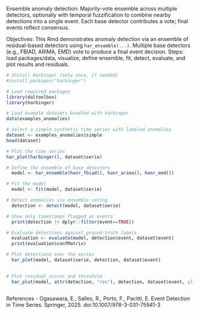 Ensemble anomaly detection: Majority-vote ensemble across multiple detectors, optionally with temporal fuzzification to combine nearby detections into a single event. Each base detector contributes a vote; final events reflect consensus.

Objectives: 
This Rmd demonstrates anomaly detection via an ensemble of residual-based detectors using `har_ensemble(...)`. Multiple base detectors (e.g., FBIAD, ARIMA, EMD) vote to produce a final event decision. Steps: load packages/data, visualize, define ensemble, fit, detect, evaluate, and plot results and residuals.

```r
# Install Harbinger (only once, if needed)
#install.packages("harbinger")
```

```r
# Load required packages
library(daltoolbox)
library(harbinger) 
```

```r
# Load example datasets bundled with harbinger
data(examples_anomalies)
```

```r
# Select a simple synthetic time series with labeled anomalies
dataset <- examples_anomalies$simple
head(dataset)
```

```r
# Plot the time series
har_plot(harbinger(), dataset$serie)
```

```r
# Define the ensemble of base detectors
  model <- har_ensemble(hanr_fbiad(), hanr_arima(), hanr_emd())
```

```r
# Fit the model
  model <- fit(model, dataset$serie)
```

```r
# Detect anomalies via ensemble voting
  detection <- detect(model, dataset$serie)
```

```r
# Show only timestamps flagged as events
  print(detection |> dplyr::filter(event==TRUE))
```

```r
# Evaluate detections against ground-truth labels
  evaluation <- evaluate(model, detection$event, dataset$event)
  print(evaluation$confMatrix)
```

```r
# Plot detections over the series
  har_plot(model, dataset$serie, detection, dataset$event)
  
```
```r
# Plot residual scores and threshold
  har_plot(model, attr(detection, "res"), detection, dataset$event, yline = attr(detection, "threshold"))
  
```

References 
- Ogasawara, E., Salles, R., Porto, F., Pacitti, E. Event Detection in Time Series. Springer, 2025. doi:10.1007/978-3-031-75941-3
